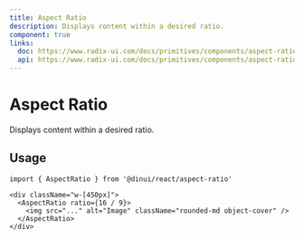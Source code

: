 ```yaml
---
title: Aspect Ratio
description: Displays content within a desired ratio.
component: true
links:
  doc: https://www.radix-ui.com/docs/primitives/components/aspect-ratio
  api: https://www.radix-ui.com/docs/primitives/components/aspect-ratio#api-reference
---
```


# Aspect Ratio

Displays content within a desired ratio.


<Example path="ui/aspect-ratio-demo" />

## Usage

```tsx
import { AspectRatio } from '@dinui/react/aspect-ratio'
```

```tsx
<div className="w-[450px]">
  <AspectRatio ratio={16 / 9}>
    <img src="..." alt="Image" className="rounded-md object-cover" />
  </AspectRatio>
</div>
```
